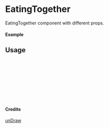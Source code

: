 
<Meta of={EatingTogether} title="unDraw/EatingTogether" />

# EatingTogether

EatingTogether component with different props.

#### Example

<Canvas of={EatingTogether.Primary} />

## Usage

```ts
import { EatingTogether } from "yadl-ui";

const Example = () => {
  return (
      <EatingTogether />
  );
};

export default Example;
```

#### Credits
[unDraw](https://undraw.co/illustrations)
